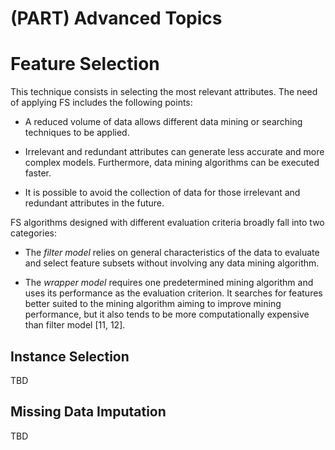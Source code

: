 
# (PART) Advanced Topics {-}


# Feature Selection

This technique consists in selecting the most relevant attributes. The need of applying FS includes the following points:

  + A reduced volume of data allows different data mining or searching techniques to be applied.

  + Irrelevant and redundant attributes can generate less accurate and more complex models. Furthermore, data mining algorithms can be executed faster.

  + It is possible to avoid the collection of data for those irrelevant and redundant attributes in the future.



FS algorithms designed with different evaluation criteria broadly fall into two categories:

  + The *filter model* relies on general characteristics of the data to evaluate and select feature subsets without involving any data mining algorithm.

  + The *wrapper model* requires one predetermined mining algorithm and uses its performance as the evaluation criterion. It searches for features better suited to the mining algorithm aiming to improve mining performance, but it also tends to be more computationally expensive than filter model [11, 12].



## Instance Selection

TBD


## Missing Data Imputation


TBD
